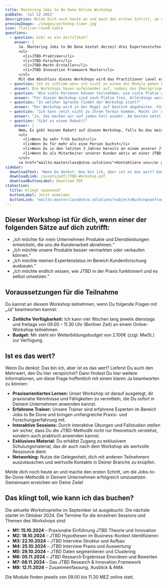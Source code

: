 ---
title: Mastering Jobs to Be Done Online Workshop
pubDate: 'Jul 22 2022'
description: Melde Dich noch heute an und mach den ersten Schritt, um die Jobs-to-Be-Done-Methodik in Deinem Unternehmen erfolgreich umzusetzen. Gemeinsam erreichen wir Deine Ziele!
previewImage: ./images/workshop-timer.jpg
icon: flaticon-round-table
questions:
  - question: Gibt es ein Zertifikat?
    answer: |
      Ja. Mastering Jobs to Be Done bietet derzeit drei Expertenstufen zum Nachweis praktischer Erfahrung:
      <ul>
        <li>JTBD-Praktiker</li>
        <li>JTBD-Forscher</li>
        <li>JTBD-Markt-Ersteller</li>
        <li>JTBD Innovation Framework Master</li>
      </ul>
      Mit dem Abschluss dieses Workshops wird das Practitioner Level erworben, welches drei Jahre gültig bleibt. Nähere Informationen zu den Zertifizierungen erhältst Du im direkten Gespräch.
  - question: Ist es schlimm wenn ich nicht zu einem der Module gehen kann?
    answer: Die Workshops bauen aufeinander auf, sodass das Überspringen einzelner Workshop-Module zu Verständnisproblemen führen kann. Da wir jedoch wissen, dass es immer passieren kann, dass man es zu einem ungeplanten Termin nicht schafft, bieten wir 1on1 Recap Sessions für 200€ an (max. 1 Mal pro Kurs und Teilnehmer).
  - question: "Wie viele Personen können teilnehmen, wie viele Plätze gibt es?"
    answer: "Für diesen Workshop sind noch Plätze frei. Allerdings werden nicht mehr als 10 Teilnehmer/innen teilnehmen."
  - question: "In welcher Sprache findet der Workshop statt?"
    answer: "Der Workshop wird in der Regel auf Deutsch abgehalten. Für die Termine auf Englisch gibt es eine Warteliste. Wenn du da drauf möchtest, dann schick einfach eine Mail an <a href=\"mailto:masterclass@utxo.solutions\">masterclass@utxo.solutions</a>"
  - question: "Ich kann jetzt nicht zu Ihrem Termin kommen. Macht ihr das noch einmal?"
    answer: "Ja, das machen wir auf jeden Fall wieder. Am besten setzt du dich auf die Warteliste mit einer Mail an <a href=\"mailto:masterclass@utxo.solutions\">masterclass@utxo.solutions</a>"
  - question: "Gibt es einen Rabatt?"
    answer: |
      Hmm… Es gibt keinen Rabatt auf diesen Workshop, falls Du das meinst. Die Preise sind fair und für alle gleich, aber es gibt vier Möglichkeiten, ermäßigte Tickets zu bekommen:
      <ul>
        <li>Wenn Du sehr früh buchst</li>
        <li>Wenn Du für mehr als eine Person buchst</li>
        <li>Wenn Du in den letzten 3 Jahren bereits an einem unserer JTBD-Trainings teilgenommen hast und eine Auffrischung machen möchtest</li>
        <li>Wenn Du als Mitarbeiter unserer Kunden aktiv an einer JTBD-Forschung, einem Sprint oder einem Projekt teilgenommen hast</li>
      </ul>
      <a href="mailto:masterclass@utxo.solutions">Kontaktiere uns</a> gerne für weitere Informationen.
sidebar:
  downloadText: "Wenn Du denkst: Das bin ich, aber ist es das wert? Dann findest Du hier weitere Informationen, um diese Frage mit einem klaren \"Ja\" beantworten zu können:"
  downloadLink: /assets/pdf/JTBD-Workshop.pdf
  downloadButtonLabel: Download PDF
ctaSection:
  title: Klingt spannend?
  buttonLabel: Jetzt anmelden
  buttonLink: "mailto:masterclass@utxo.solutions?subject=Buchungsanfrage%20Mastering%20JTBD%20Online%20Workshop&body=Hallo,%0D%0AIch%20m%C3%B6chte%20gerne%20einen%20oder%20mehrere%20frei(e)%20Pl%C3%A4tze%20f%C3%BCr%20den%20Mastering%20JTBD%20Live%20Online%20Workshop%20mit%20Startdatum%20(bitte%20Kursbeginn%20angeben)%20buchen.%0D%0A%0D%0ADer%20Name%20meines%20Unternehmens%20(Rechnungsempf%C3%A4nger)%20lautet:%0D%0ADie%20genaue%20Rechnungsanschrift%20lautet:%0D%0AUmsatzsteuer-ID%20(wenn%20vorhanden):%0D%0A%0D%0AIch%20m%C3%B6chte%20f%C3%BCr%20(bitte%20die%20Anzahl%20hier%20eintragen)%20Personen%20buchen.%0D%0ADie%20Namen%20der%20teilnehmenden%20Personen%20lauten:%20(Bitte%20jeweils%20Vorname%20und%20Nachname%20angeben,%20sowie%20die%20Emailadresse)%0D%0A%0D%0AUnter%20folgender%20Telefonnummer%20bin%20ich%20am%20besten%20f%C3%BCr%20R%C3%BCckfragen%20zu%20erreichen:%20%0D%0A%0D%0AHiermit%20m%C3%B6chte%20ich%20verbindlich%20buchen,%20bitte%20senden%20Sie%20mir%20die%20Rechnung%20%C3%BCber%20den%20Gesamtbetrag%20mit%20einer%20Reservierungsbest%C3%A4tigung%20an%20folgende%20Emailadresse:"
---



## Dieser Workshop ist für dich, wenn einer der folgenden Sätze auf dich zutrifft:

- „Ich möchte für mein Unternehmen Produkte und Dienstleistungen entwickeln, die uns die Kundenarbeit abnehmen.“
- „Ich möchte unsere Produkte besser vermarkten oder verkaufen können.“
- „Ich möchte meinen Expertenstatus im Bereich Kundenforschung ausbauen.“
- „Ich möchte endlich wissen, wie JTBD in der Praxis funktioniert und es selbst umsetzen.“

## Voraussetzungen für die Teilnahme

Du kannst an diesem Workshop teilnehmen, wenn Du folgende Fragen mit „Ja“ beantworten kannst:

- **Zeitliche Verfügbarkeit:** Ich kann vier Wochen lang jeweils dienstags und freitags von 09.00 – 11.30 Uhr (Berliner Zeit) an einem Online-Workshop teilnehmen.
- **Budget:** Mir steht ein Weiterbildungsbudget von 2.100€ (zzgl. MwSt.) zur Verfügung.

## Ist es das wert?

Wenn Du denkst: Das bin ich, aber ist es das wert? Lieferst Du auch den Mehrwert, den Du hier versprichst? Dann findest Du hier weitere Informationen, um diese Frage hoffentlich mit einem klaren Ja beantworten zu können:

- **Praxisorientiertes Lernen:** Unser Workshop ist darauf ausgelegt, dir praxisnahe Kenntnisse und Fähigkeiten zu vermitteln, die Du sofort in Deinem Unternehmen anwenden kannst.
- **Erfahrene Trainer:** Unsere Trainer sind erfahrene Experten im Bereich Jobs to Be Done und bringen umfangreiche Praxis- und Forschungserfahrung mit.
- **Interaktive Sessions:** Durch interaktive Übungen und Fallstudien stellen wir sicher, dass Du die JTBD-Methodik nicht nur theoretisch verstehst, sondern auch praktisch anwenden kannst.
- **Exklusives Material:** Du erhältst Zugang zu exklusivem Schulungsmaterial, das dir auch nach dem Workshop als wertvolle Ressource dient.
- **Networking:** Nutze die Gelegenheit, dich mit anderen Teilnehmern auszutauschen und wertvolle Kontakte in Deiner Branche zu knüpfen.

Melde dich noch heute an und mache den ersten Schritt, um die Jobs-to-Be-Done-Methodik in Deinem Unternehmen erfolgreich umzusetzen. Gemeinsam erreichen wir Deine Ziele!

## Das klingt toll, wie kann ich das buchen?

Die aktuelle Workshopreihe im September ist ausgebucht. Die nächste startet im Oktober 2024. Die Termine für die einzelnen Sessions und Themen des Workshops sind:

- **M1: 15.10.2024** – Praxisnahe Einführung JTBD Theorie und Innovation
- **M2: 18.10.2024** – JTBD Hypothesen im Business-Kontext Identifizieren
- **M3: 22.10.2024** – JTBD Interview Struktur und Aufbau
- **M4: 25.10.2024** – JTBD Interview Praxis und Auswertung
- **M5: 29.10.2024** – JTBD Daten segmentieren und Clustering
- **M6: 05.11.2024** – JTBD Research Ergebnisse Einordnen und Bewerten
- **M7: 08.11.2024** – Das JTBD Research & Innovation Framework
- **M8: 12.11.2024** – Zusammenfassung, Ausblick & AMA

Die Module finden jeweils von 09.00 bis 11.30 MEZ online statt. 

<CtaSection props={frontmatter.ctaSection} classes="mb-3" center={true} />